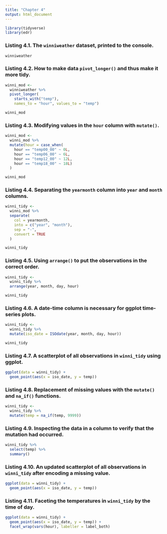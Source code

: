 ```yaml
---
title: "Chapter 4"
output: html_document
---
```


```r
library(tidyverse)
library(edr)
```

### Listing 4.1. The `winniweather` dataset, printed to the console.

```r
winniweather
```

### Listing 4.2. How to make data `pivot_longer()` and thus make it more tidy.

```r
winni_mod <- 
  winniweather %>%
  pivot_longer(
    starts_with("temp"),
    names_to = "hour", values_to = "temp")

winni_mod
```

### Listing 4.3. Modifying values in the `hour` column with `mutate()`.

```r
winni_mod <- 
  winni_mod %>%
  mutate(hour = case_when(
    hour == "temp00_00" ~ 0L,
    hour == "temp06_00" ~ 6L,
    hour == "temp12_00" ~ 12L,
    hour == "temp18_00" ~ 18L)
  )

winni_mod
```

### Listing 4.4. Separating the `yearmonth` column into `year` and `month` columns.

```r
winni_tidy <- 
  winni_mod %>%
  separate(
    col = yearmonth,
    into = c("year", "month"),
    sep = "-",
    convert = TRUE
  )

winni_tidy
```

### Listing 4.5. Using `arrange()` to put the observations in the correct order.

```r
winni_tidy <- 
  winni_tidy %>%
  arrange(year, month, day, hour)

winni_tidy
```

### Listing 4.6. A date-time column is necessary for ggplot time-series plots.

```r
winni_tidy <- 
  winni_tidy %>%
  mutate(iso_date = ISOdate(year, month, day, hour))

winni_tidy
```

### Listing 4.7. A scatterplot of all observations in `winni_tidy` using ggplot.

```r
ggplot(data = winni_tidy) +
  geom_point(aes(x = iso_date, y = temp))
```

### Listing 4.8. Replacement of missing values with the `mutate()` and `na_if()` functions.

```r
winni_tidy <-
  winni_tidy %>%
  mutate(temp = na_if(temp, 9999))
```

### Listing 4.9. Inspecting the data in a column to verify that the mutation had occurred.

```r
winni_tidy %>% 
  select(temp) %>%
  summary()
```

### Listing 4.10. An updated scatterplot of all observations in `winni_tidy` after encoding a missing value.

```r
ggplot(data = winni_tidy) +
  geom_point(aes(x = iso_date, y = temp))
```

### Listing 4.11. Faceting the temperatures in `winni_tidy` by the time of day.

```r
ggplot(data = winni_tidy) +
  geom_point(aes(x = iso_date, y = temp)) +
  facet_wrap(vars(hour), labeller = label_both)
```

